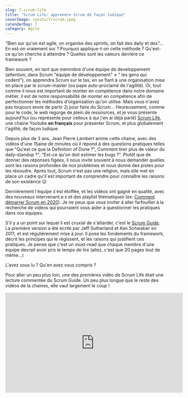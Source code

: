 ```yaml
---
slug: 7-scrum-life
title: "Scrum Life: apprendre Scrum de façon ludique"
coverImage: /posts/7/scrum.jpeg
calendarDay: 7
category: Agile
---
```


"Bien sur qu'on est agile, on organise des sprints, on fait des daily et des"...
En est-on vraiement sur ? Pourquoi applique-t-on cette méthode ? Qu'est-ce qu'on cherche à atteindre ? Quelles sont les valeurs derrière ce framework ?

Bien souvent, en tant que memmbre d'une équipe de developpement (attention, dans Scrum "équipe de développement" ≠ " les gens qui codent"), on apprendra Scrum sur le tas, en se fiant à une organisation mise en place par le scrum-master (ou pape auto-proclamé de l'agilité). Or, tout comme il nous est important de monter en compétence dans notre domaine métier, il est de notre responsabilité de monter en compétence afin de perfectionner les méthodes d'organisation qu'on utiilse. Mais vous n'avez pas toujours envie de partir 2j pour faire du Scrum... Heureusement, comme pour le code, le web regorge de plein de ressources, et je vous présente aujourd'hui (ou représente pour celleux à qui j'en ai déjà parlé) [Scrum Life](https://www.youtube.com/channel/UCMCnZGIOeLVO65-LBxkkHyQ), une chaine Youtube **en français** pour présenter Scrum, et plus globalement l'agilité, de façon ludique.

Depuis plus de 3 ans, Jean Pierre Lambert anime cette chaine, avec des vidéos d'une 15aine de minutes où il répond à des questions pratiques telles que "Qu'est ce que la Definition of Done ?", Comment tirer plus de valeur du daily-standup ?", "Est-ce qu'on doit estimer les bugs ?". Plutôt que de donner des réponses figées, il nous invite souvent à nous demander quelles sont les raisons profondes de nos problèmes et nous donne des pistes pour les résoudre. Après tout, Scrum n'est pas une religion, mais elle met en place un cadre qu'il est important de comprendre pour connaître les raisons de son existence 😉

Dernièrement l'équipe s'est étoffée, et les vidéos ont gagné en qualité, avec des nouveaux intervenant.e.s et des playlist thématiques (ex: [Comment démarrer Scrum en 2020](https://www.youtube.com/watch?v=vCMrCJ-3Kf4&list=PLxTb_ZC4kmrQM2s2BTynZ3WShJhDBh57L)). Je ne peux que vous inviter à aller farfouiller à la recherche de vidéos qui pourraient vous aider à questionner les pratiques dans vos équipes.

S'il y a un point sur lequel il est cruxial de s'attarder, c'est le [Scrum Guide](https://www.scrumguides.org/docs/scrumguide/v2017/2017-scrum-guide-french.pdf). La première version a été écrite par Jeff Sutherland et Ken Schwaber en 2011, et est régulièrement mise à jour. Il pose les fondements du framework, décrit les principes qui le régissent, et les raisons qui justifient ces pratiques.
Je pense que c'est un must-read que chaque membre d'une équipe devrait avoir pris le temps de lire (allez, c'est que 20 pages tout de même...)

L'avez vous lu ? Qu'en avez vous compris ?

Pour aller un peu plus loin, une des premières vidéo de Scrum Life était une lecture commentée du Scrum Guide. Un peu plus longue que le reste des vidéos de la chaines, elle vaut largement le coup !

<iframe
  width="560"
  height="315"
  src="https://www.youtube-nocookie.com/embed/hFmswldixSs"
  frameBorder="0"
  allow="accelerometer; autoplay; clipboard-write; encrypted-media; gyroscope; picture-in-picture"
  allowfullscreen
></iframe>
